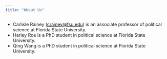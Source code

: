 ```yaml
---
title: "About Us"
---
```


-   Carlisle Rainey ([crainey\@fsu.edu](mailto:crainey@fsu.edu)) is an associate professor of political science at Florida State University.
-   Harley Roe is a PhD student in political science at Florida State University.
-   Qing Wang is a PhD student in political science at Florida State University.
